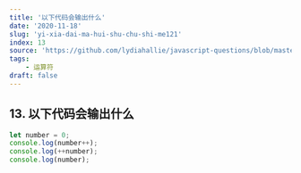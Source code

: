```yaml
---
title: '以下代码会输出什么'
date: '2020-11-18'
slug: 'yi-xia-dai-ma-hui-shu-chu-shi-me121'
index: 13
source: 'https://github.com/lydiahallie/javascript-questions/blob/master/zh-CN/README-zh_CN.md#16-%E8%BE%93%E5%87%BA%E6%98%AF%E4%BB%80%E4%B9%88'
tags:
    - 运算符
draft: false
---
```


## 13. 以下代码会输出什么

```js:index.js
let number = 0;
console.log(number++);
console.log(++number);
console.log(number);
```
